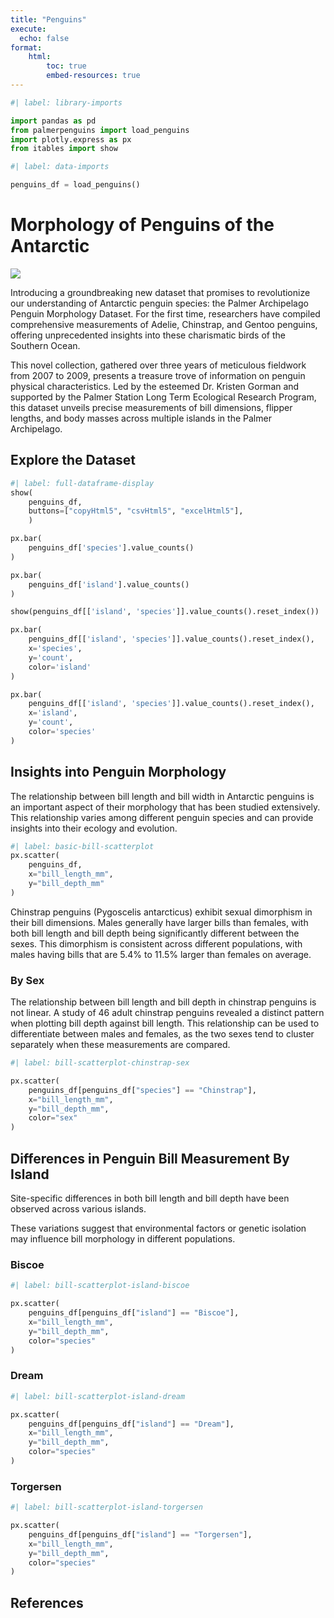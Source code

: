 ```yaml
---
title: "Penguins"
execute:
  echo: false
format:
    html:
        toc: true
        embed-resources: true
---
```


```python
#| label: library-imports

import pandas as pd
from palmerpenguins import load_penguins
import plotly.express as px
from itables import show
```

```python
#| label: data-imports

penguins_df = load_penguins()
```

# Morphology of Penguins of the Antarctic

![](lter_penguins.png)

Introducing a groundbreaking new dataset that promises to revolutionize our understanding of Antarctic penguin species: the Palmer Archipelago Penguin Morphology Dataset. For the first time, researchers have compiled comprehensive measurements of Adelie, Chinstrap, and Gentoo penguins, offering unprecedented insights into these charismatic birds of the Southern Ocean.

This novel collection, gathered over three years of meticulous fieldwork from 2007 to 2009, presents a treasure trove of information on penguin physical characteristics. Led by the esteemed Dr. Kristen Gorman and supported by the Palmer Station Long Term Ecological Research Program, this dataset unveils precise measurements of bill dimensions, flipper lengths, and body masses across multiple islands in the Palmer Archipelago.

## Explore the Dataset

```python
#| label: full-dataframe-display
show(
    penguins_df,
    buttons=["copyHtml5", "csvHtml5", "excelHtml5"],
    )
```

```python

px.bar(
    penguins_df['species'].value_counts()
)

```

```python

px.bar(
    penguins_df['island'].value_counts()
)

```

```python
show(penguins_df[['island', 'species']].value_counts().reset_index())
```

::: {.grid}

::: {.g-col-6}

```python

px.bar(
    penguins_df[['island', 'species']].value_counts().reset_index(),
    x='species',
    y='count',
    color='island'
)

```

:::

::: {.g-col-6}

```python

px.bar(
    penguins_df[['island', 'species']].value_counts().reset_index(),
    x='island',
    y='count',
    color='species'
)

```

:::

:::

## Insights into Penguin Morphology

The relationship between bill length and bill width in Antarctic penguins is an important aspect of their morphology that has been studied extensively. This relationship varies among different penguin species and can provide insights into their ecology and evolution.

```python
#| label: basic-bill-scatterplot
px.scatter(
    penguins_df,
    x="bill_length_mm",
    y="bill_depth_mm"
)
```

Chinstrap penguins (Pygoscelis antarcticus) exhibit sexual dimorphism in their bill dimensions. Males generally have larger bills than females, with both bill length and bill depth being significantly different between the sexes. This dimorphism is consistent across different populations, with males having bills that are 5.4% to 11.5% larger than females on average.



### By Sex

The relationship between bill length and bill depth in chinstrap penguins is not linear. A study of 46 adult chinstrap penguins revealed a distinct pattern when plotting bill depth against bill length. This relationship can be used to differentiate between males and females, as the two sexes tend to cluster separately when these measurements are compared.

```python
#| label: bill-scatterplot-chinstrap-sex

px.scatter(
    penguins_df[penguins_df["species"] == "Chinstrap"],
    x="bill_length_mm",
    y="bill_depth_mm",
    color="sex"
)
```

## Differences in Penguin Bill Measurement By Island

Site-specific differences in both bill length and bill depth have been observed across various islands.

These variations suggest that environmental factors or genetic isolation may influence bill morphology in different populations.

:::{.panel-tabset}

### Biscoe

```python
#| label: bill-scatterplot-island-biscoe

px.scatter(
    penguins_df[penguins_df["island"] == "Biscoe"],
    x="bill_length_mm",
    y="bill_depth_mm",
    color="species"
)
```

### Dream

```python
#| label: bill-scatterplot-island-dream

px.scatter(
    penguins_df[penguins_df["island"] == "Dream"],
    x="bill_length_mm",
    y="bill_depth_mm",
    color="species"
)
```

### Torgersen

```python
#| label: bill-scatterplot-island-torgersen

px.scatter(
    penguins_df[penguins_df["island"] == "Torgersen"],
    x="bill_length_mm",
    y="bill_depth_mm",
    color="species"
)
```

:::

## References
